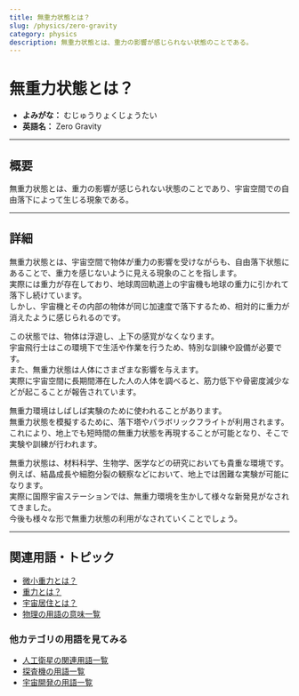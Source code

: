 ```yaml
---
title: 無重力状態とは？
slug: /physics/zero-gravity
category: physics
description: 無重力状態とは、重力の影響が感じられない状態のことである。
---
```



<Head>
  <script type="application/ld+json">
    {`{
      "@context": "https://schema.org",
      "@type": "DefinedTerm",
      "name": "無重力とは？",
      "inDefinedTermSet": "https://www.space-portal.org",
      "termCode": "physics/zero-gravity",
      "description": "無重力状態とは、重力の影響が感じられない状態のことである。",
      "url": "https://www.space-portal.org/docs/physics/zero-gravity"
    }`}
  </script>
</Head>

# 無重力状態とは？

- **よみがな：** むじゅうりょくじょうたい  
- **英語名：** Zero Gravity  

---

## 概要

無重力状態とは、重力の影響が感じられない状態のことであり、宇宙空間での自由落下によって生じる現象である。

---

## 詳細

無重力状態とは、宇宙空間で物体が重力の影響を受けながらも、自由落下状態にあることで、重力を感じないように見える現象のことを指します。  
実際には重力が存在しており、地球周回軌道上の宇宙機も地球の重力に引かれて落下し続けています。  
しかし、宇宙機とその内部の物体が同じ加速度で落下するため、相対的に重力が消えたように感じられるのです。  

この状態では、物体は浮遊し、上下の感覚がなくなります。  
宇宙飛行士はこの環境下で生活や作業を行うため、特別な訓練や設備が必要です。  
また、無重力状態は人体にさまざまな影響を与えます。  
実際に宇宙空間に長期間滞在した人の人体を調べると、筋力低下や骨密度減少などが起こることが報告されています。  

無重力環境はしばしば実験のために使われることがあります。  
無重力状態を模擬するために、落下塔やパラボリックフライトが利用されます。  
これにより、地上でも短時間の無重力状態を再現することが可能となり、そこで実験や訓練が行われます。  

無重力状態は、材料科学、生物学、医学などの研究においても貴重な環境です。  
例えば、結晶成長や細胞分裂の観察などにおいて、地上では困難な実験が可能になります。  
実際に国際宇宙ステーションでは、無重力環境を生かして様々な新発見がなされてきました。  
今後も様々な形で無重力状態の利用がなされていくことでしょう。  

---

## 関連用語・トピック

- [微小重力とは？](/docs/physics/microgravity)
- [重力とは？](/docs/physics/gravity)
- [宇宙居住とは？](/docs/environment/space-habitation)
- [物理の用語の意味一覧](/docs/category/physics)

### 他カテゴリの用語を見てみる
- [人工衛星の関連用語一覧](/docs/category/satellite)
- [探査機の用語一覧](/docs/category/explorer)
- [宇宙開発の用語一覧](/docs/category/glossary)
